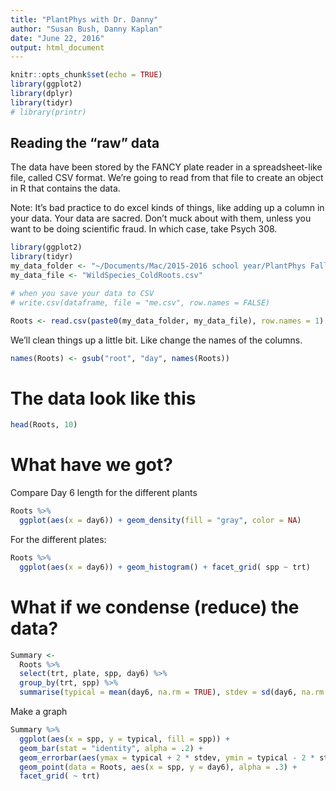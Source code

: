 ```yaml
---
title: "PlantPhys with Dr. Danny"
author: "Susan Bush, Danny Kaplan"
date: "June 22, 2016"
output: html_document
---
```


```r
knitr::opts_chunk$set(echo = TRUE)
library(ggplot2)
library(dplyr)
library(tidyr)
# library(printr)
```

## Reading the "raw" data

The data have been stored by the FANCY plate reader in a spreadsheet-like file, called CSV format. We're going to read from that file to create an object in R that contains the data.

Note: It's bad practice to do excel kinds of things, like adding up a column in your data. Your data are sacred. Don't muck about with them, unless you want to be doing scientific fraud. In which case, take Psych 308.

```r
library(ggplot2)
library(tidyr)
my_data_folder <- "~/Documents/Mac/2015-2016 school year/PlantPhys Fall15/L04.big data lab/"
my_data_file <- "WildSpecies_ColdRoots.csv"

# when you save your data to CSV
# write.csv(dataframe, file = "me.csv", row.names = FALSE)

Roots <- read.csv(paste0(my_data_folder, my_data_file), row.names = 1)
```

We'll clean things up a little bit. Like change the names of the columns.
```r
names(Roots) <- gsub("root", "day", names(Roots))
```

# The data look like this

```r
head(Roots, 10)
```

# What have we got?

Compare Day 6 length for the different plants

```r
Roots %>%
  ggplot(aes(x = day6)) + geom_density(fill = "gray", color = NA)
```

For the different plates:
```r
Roots %>% 
  ggplot(aes(x = day6)) + geom_histogram() + facet_grid( spp ~ trt)
```


# What if we condense (reduce) the data?

```r
Summary <-
  Roots %>%
  select(trt, plate, spp, day6) %>%
  group_by(trt, spp) %>%
  summarise(typical = mean(day6, na.rm = TRUE), stdev = sd(day6, na.rm = TRUE) / sqrt(n()))
```

Make a graph
```r
Summary %>%
  ggplot(aes(x = spp, y = typical, fill = spp)) + 
  geom_bar(stat = "identity", alpha = .2) + 
  geom_errorbar(aes(ymax = typical + 2 * stdev, ymin = typical - 2 * stdev), width = .1) + 
  geom_point(data = Roots, aes(x = spp, y = day6), alpha = .3) +
  facet_grid( ~ trt)
```